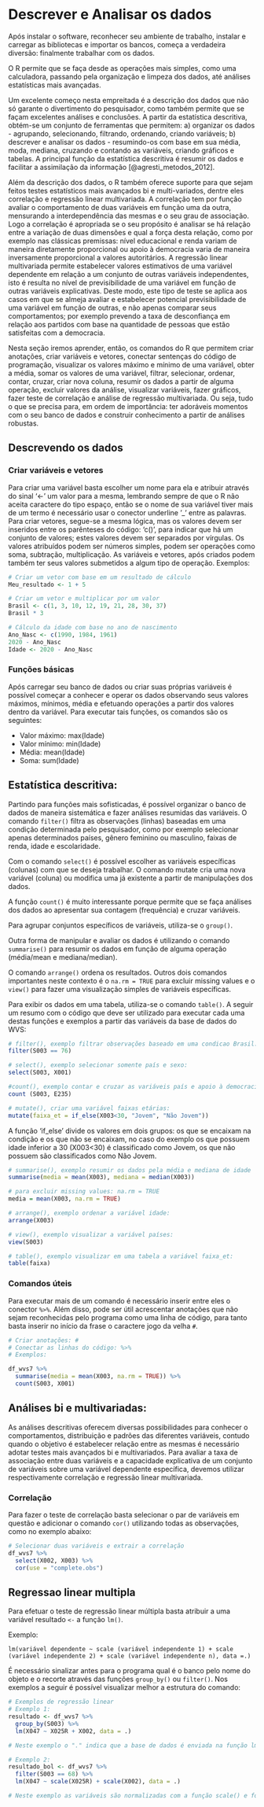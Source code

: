 # Descrever e Analisar os dados

Após instalar o software, reconhecer seu ambiente de trabalho, instalar e carregar as bibliotecas e importar os bancos, começa a verdadeira diversão: finalmente trabalhar com os dados. 

O R permite que se faça desde as operações mais simples, como uma calculadora, passando pela organização e limpeza dos dados, até análises estatísticas mais avançadas. 

Um excelente começo nesta empreitada é a descrição dos dados que não só garante o divertimento do pesquisador, como também permite que se façam excelentes análises e conclusões. A partir da estatística descritiva, obtém-se um conjunto de ferramentas que permitem: a) organizar os dados - agrupando, selecionando, filtrando, ordenando, criando variáveis; b) descrever e analisar os dados - resumindo-os com base em sua média, moda, mediana, cruzando e contando as variáveis, criando gráficos e tabelas. A principal função da estatística descritiva é resumir os dados e facilitar a assimilação da informação [@agresti_metodos_2012].

Além da descrição dos dados, o R também oferece suporte para que sejam feitos testes estatísticos mais avançados bi e multi-variados, dentre eles correlação e regressão linear multivariada. A correlação tem por função avaliar o comportamento de duas variáveis em função uma da outra, mensurando a interdependência das mesmas e o seu grau de associação. Logo a correlação é apropriada se o seu propósito é analisar se há relação entre a variação de duas dimensões e qual a força desta relação, como por exemplo nas clássicas premissas: nível educacional e renda variam de maneira diretamente proporcional ou apoio à democracia varia de maneira inversamente proporcional a valores autoritários. A regressão linear multivariada permite estabelecer valores estimativos de uma variável dependente em relação a um conjunto de outras variáveis independentes, isto é resulta no nível de previsibilidade de uma variável em função de outras variáveis explicativas. Deste modo, este tipo de teste se aplica aos casos em que se almeja avaliar e estabelecer potencial previsibilidade de uma variável em função de outras, e não apenas comparar seus comportamentos; por exemplo prevendo a taxa de desconfiança em relação aos partidos com base na quantidade de pessoas que estão satisfeitas com a democracia. 

Nesta seção iremos aprender, então, os comandos do R que permitem criar anotações, criar variáveis e vetores, conectar sentenças do código de programação, visualizar os valores máximo e mínimo de uma variável, obter a média, somar os valores de uma variável, filtrar, selecionar, ordenar, contar, cruzar, criar nova coluna, resumir os dados a partir de alguma operação, excluir valores da análise, visualizar variáveis, fazer gráficos, fazer teste de correlação e análise de regressão multivariada. Ou seja, tudo o que se precisa para, em ordem de importância: ter adoráveis momentos com o seu banco de dados e construir conhecimento a partir de análises robustas.  

## Descrevendo os dados

### Criar variáveis e vetores

Para criar uma variável basta escolher um nome para ela e atribuir através do sinal ‘<-’ um valor para a mesma, lembrando sempre de que o R não aceita caractere do tipo espaço, então se o nome de sua variável tiver mais de um termo é necessário usar o conector underline ‘_’ entre as palavras. Para criar vetores, segue-se a mesma lógica, mas os valores devem ser inseridos entre os parênteses do código: ‘c()’, para indicar que há um conjunto de valores; estes valores devem ser separados por vírgulas. Os valores atribuídos podem ser números simples, podem ser operações como soma, subtração, multiplicação. As variáveis e vetores, após criados podem também ter seus valores submetidos a algum tipo de operação. Exemplos:

```r
# Criar um vetor com base em um resultado de cálculo
Meu_resultado <- 1 + 5

# Criar um vetor e multiplicar por um valor
Brasil <- c(1, 3, 10, 12, 19, 21, 28, 30, 37)
Brasil * 3

# Cálculo da idade com base no ano de nascimento
Ano_Nasc <- c(1990, 1984, 1961)
2020 - Ano_Nasc
Idade <- 2020 - Ano_Nasc

```


### Funções básicas

Após carregar seu banco de dados ou criar suas próprias variáveis é possível começar a conhecer e operar os dados observando seus valores máximos, mínimos, média e efetuando operações a partir dos valores dentro da variável. Para executar tais funções, os comandos são os seguintes:

* Valor máximo: max(Idade)
* Valor mínimo: min(Idade)
* Média: mean(Idade)
* Soma: sum(Idade)

## Estatística descritiva:

Partindo para funções mais sofisticadas, é possível organizar o banco de dados de maneira sistemática e fazer análises resumidas das variáveis. O comando `filter()` filtra as observações (linhas) baseadas em uma condição determinada pelo pesquisador, como por exemplo selecionar apenas determinados países, gênero feminino ou masculino, faixas de renda, idade e escolaridade. 

Com o comando `select()` é possível escolher as variáveis específicas (colunas) com que se deseja trabalhar. O comando mutate cria uma nova variável (coluna) ou modifica uma já existente a partir de manipulações dos dados.

A função `count()` é muito interessante porque permite que se faça análises dos dados ao apresentar sua contagem (frequência) e cruzar variáveis. 

Para agrupar conjuntos específicos de variáveis, utiliza-se o `group()`. 

Outra forma de manipular e avaliar os dados é utilizando o comando `summarise()` para resumir os dados em função de alguma operação (média/mean e mediana/median). 

O comando `arrange()` ordena os resultados. Outros dois comandos importantes neste contexto é o `na.rm = TRUE` para excluir missing values e o `view()` para fazer uma visualização simples de variáveis específicas. 

Para exibir os dados em uma tabela, utiliza-se o comando `table()`. A seguir um resumo com o código que deve ser utilizado para executar cada uma destas funções e exemplos a partir das variáveis da base de dados do WVS:

```r

# filter(), exemplo filtrar observações baseado em uma condicao Brasil: 
filter(S003 == 76)

# select(), exemplo selecionar somente país e sexo: 
select(S003, X001)

#count(), exemplo contar e cruzar as variáveis país e apoio à democracia: 
count (S003, E235) 

# mutate(), criar uma variável faixas etárias: 
mutate(faixa_et = if_else(X003<30, "Jovem", "Não Jovem"))

```


A função ‘if_else’ divide os valores em dois grupos: os que se encaixam na condição e os que não se encaixam, no caso do exemplo os que possuem idade inferior a 30 (X003<30) é classificado como Jovem, os que não possuem são classificados como Não Jovem.


```r
# summarise(), exemplo resumir os dados pela média e mediana de idade 
summarise(media = mean(X003), mediana = median(X003))

# para excluir missing values: na.rm = TRUE
media = mean(X003, na.rm = TRUE)

# arrange(), exemplo ordenar a variável idade: 
arrange(X003)

# view(), exemplo visualizar a variável países: 
view(S003)

# table(), exemplo visualizar em uma tabela a variável faixa_et: 
table(faixa)

```




### Comandos úteis

Para executar mais de um comando é necessário inserir entre eles o conector `%>%`. Além disso, pode ser útil acrescentar anotações que não sejam reconhecidas pelo programa como uma linha de código, para tanto basta inserir no início da frase o caractere jogo da velha `#`. 

```r

# Criar anotações: #
# Conectar as linhas do código: %>% 
# Exemplos: 

df_wvs7 %>% 
  summarise(media = mean(X003, na.rm = TRUE)) %>%
  count(S003, X001)

```


## Análises bi e multivariadas:

As análises descritivas oferecem diversas possibilidades para conhecer o comportamentos, distribuição e padrões das diferentes variáveis, contudo quando o objetivo é estabelecer relação entre as mesmas é necessário adotar testes mais avançados bi e multivariados. Para avaliar a taxa de associação entre duas variáveis e a capacidade explicativa de um conjunto de variáveis sobre uma variável dependente específica, devemos utilizar respectivamente correlação e regressão linear multivariada.

### Correlação

Para fazer o teste de correlação basta selecionar o par de variáveis em questão e adicionar o comando `cor()` utilizando todas as observações, como no exemplo abaixo:

```r

# Selecionar duas variáveis e extrair a correlação
df_wvs7 %>%
  select(X002, X003) %>% 
  cor(use = "complete.obs")

```


## Regressao linear multipla

Para efetuar o teste de regressão linear múltipla basta atribuir a uma variável resultado `<-` a função `lm()`.

Exemplo:

`lm(variável dependente ~ scale (variável independente 1) + scale (variável independente 2) + scale (variável independente n), data =.)`

É necessário sinalizar antes para o programa qual é o banco pelo nome do objeto e o recorte através das funções `group_by()` ou `filter()`. Nos exemplos a seguir é possível visualizar melhor a estrutura do comando:


```r
# Exemplos de regressão linear
# Exemplo 1: 
resultado <- df_wvs7 %>% 
  group_by(S003) %>% 
  lm(X047 ~ X025R + X002, data = .) 

# Neste exemplo o "." indica que a base de dados é enviada na função lm() depois do "e então" %>% 

# Exemplo 2: 
resultado_bol <- df_wvs7 %>% 
  filter(S003 == 68) %>% 
  lm(X047 ~ scale(X025R) + scale(X002), data = .)

# Neste exemplo as variáveis são normalizadas com a função scale() e foi filtrado apenas o país código 68. 

```

